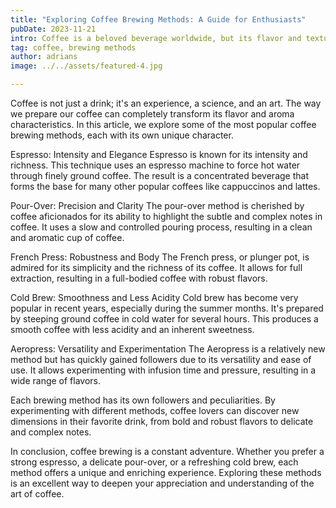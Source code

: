 ```yaml
---
title: "Exploring Coffee Brewing Methods: A Guide for Enthusiasts"
pubDate: 2023-11-21
intro: Coffee is a beloved beverage worldwide, but its flavor and texture can vary greatly depending on how it's prepared. This article explores some of the most popular coffee brewing methods, from espresso to pour-over.
tag: coffee, brewing methods
author: adrians
image: ../../assets/featured-4.jpg

---
```

Coffee is not just a drink; it's an experience, a science, and an art. The way we prepare our coffee can completely transform its flavor and aroma characteristics. In this article, we explore some of the most popular coffee brewing methods, each with its own unique character.

Espresso: Intensity and Elegance
Espresso is known for its intensity and richness. This technique uses an espresso machine to force hot water through finely ground coffee. The result is a concentrated beverage that forms the base for many other popular coffees like cappuccinos and lattes.

Pour-Over: Precision and Clarity
The pour-over method is cherished by coffee aficionados for its ability to highlight the subtle and complex notes in coffee. It uses a slow and controlled pouring process, resulting in a clean and aromatic cup of coffee.

French Press: Robustness and Body
The French press, or plunger pot, is admired for its simplicity and the richness of its coffee. It allows for full extraction, resulting in a full-bodied coffee with robust flavors.

Cold Brew: Smoothness and Less Acidity
Cold brew has become very popular in recent years, especially during the summer months. It's prepared by steeping ground coffee in cold water for several hours. This produces a smooth coffee with less acidity and an inherent sweetness.

Aeropress: Versatility and Experimentation
The Aeropress is a relatively new method but has quickly gained followers due to its versatility and ease of use. It allows experimenting with infusion time and pressure, resulting in a wide range of flavors.

Each brewing method has its own followers and peculiarities. By experimenting with different methods, coffee lovers can discover new dimensions in their favorite drink, from bold and robust flavors to delicate and complex notes.

In conclusion, coffee brewing is a constant adventure. Whether you prefer a strong espresso, a delicate pour-over, or a refreshing cold brew, each method offers a unique and enriching experience. Exploring these methods is an excellent way to deepen your appreciation and understanding of the art of coffee.